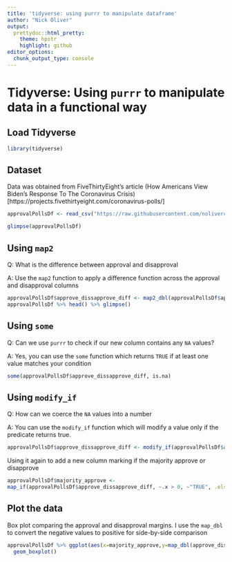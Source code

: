 ```yaml
---
title: 'tidyverse: using purrr to manipulate dataframe'
author: "Nick Oliver"
output:
  prettydoc::html_pretty:
    theme: hpstr
    highlight: github
editor_options: 
  chunk_output_type: console
---
```


# Tidyverse: Using `purrr` to manipulate data in a functional way

## Load Tidyverse
```r
library(tidyverse)
```

## Dataset

Data was obtained from FiveThirtyEight's article (How Americans View Biden's Response To The Coronavirus Crisis)[https://projects.fivethirtyeight.com/coronavirus-polls/]

```r
approvalPollsDf <- read_csv("https://raw.githubusercontent.com/nolivercuny/data607/master/covid_approval_polls.csv")

glimpse(approvalPollsDf)
```

## Using `map2`

Q: What is the difference between approval and disapproval

A: Use the `map2` function to apply a difference function across the approval and disapproval columns


```r
approvalPollsDf$approve_dissapprove_diff <- map2_dbl(approvalPollsDf$approve, approvalPollsDf$disapprove, ~{.x - .y})
approvalPollsDf %>% head() %>% glimpse()
```

## Using `some`

Q: Can we use `purrr` to check if our new column contains any `NA` values?

A: Yes, you can use the `some` function which returns `TRUE` if at least one value matches your condition

```r
some(approvalPollsDf$approve_dissapprove_diff, is.na)
```
 
## Using `modify_if`

Q: How can we coerce the `NA` values into a number

A: You can use the `modify_if` function which will modify a value only if the predicate returns true.

```r
approvalPollsDf$approve_dissapprove_diff <- modify_if(approvalPollsDf$approve_dissapprove_diff, is.na, ~0.0)
```

Using it again to add a new column marking if the majority approve or disapprove

```r
approvalPollsDf$majority_approve <-
map_if(approvalPollsDf$approve_dissapprove_diff, ~.x > 0, ~"TRUE", .else = ~"FALSE") %>% unlist()
```

## Plot the data

Box plot comparing the approval and disapproval margins. I use the `map_dbl` to convert the negative values to positive for side-by-side comparison

```r
approvalPollsDf %>% ggplot(aes(x=majority_approve,y=map_dbl(approve_dissapprove_diff,abs),fill=majority_approve)) +
  geom_boxplot()
```

